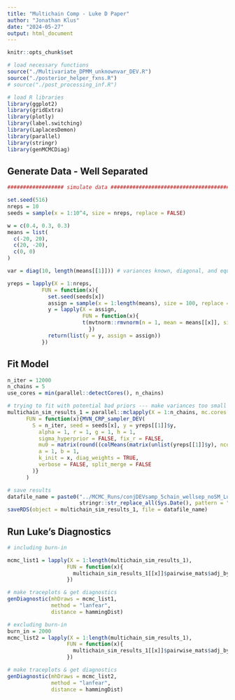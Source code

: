 ```yaml
---
title: "Multichain Comp - Luke D Paper"
author: "Jonathan Klus"
date: "2024-05-27"
output: html_document
---
```


```r
knitr::opts_chunk$set

# load necessary functions
source("./Multivariate_DPMM_unknownvar_DEV.R")
source("./posterior_helper_fxns.R")
# source("./post_processing_inf.R")

# load R libraries
library(ggplot2)
library(gridExtra)
library(plotly)
library(label.switching)
library(LaplacesDemon)
library(parallel)
library(stringr)
library(genMCMCDiag)
```

## Generate Data - Well Separated

```r
################## simulate data ##############################################

set.seed(516)
nreps = 10
seeds = sample(x = 1:10^4, size = nreps, replace = FALSE)

w = c(0.4, 0.3, 0.3)
means = list(
  c(-20, 20),
  c(20, -20),
  c(0, 0)
)

var = diag(10, length(means[[1]])) # variances known, diagonal, and equal

yreps = lapply(X = 1:nreps, 
           FUN = function(x){
             set.seed(seeds[x])
             assign = sample(x = 1:length(means), size = 100, replace = TRUE, prob = w)
             y = lapply(X = assign,
                        FUN = function(x){
                        t(mvtnorm::rmvnorm(n = 1, mean = means[[x]], sigma = var))
                          })
             return(list(y = y, assign = assign))
           })
```

## Fit Model


```r
n_iter = 12000
n_chains = 5
use_cores = min(parallel::detectCores(), n_chains)

# trying to fit with potential bad priors --- make variances too small
multichain_sim_results_1 = parallel::mclapply(X = 1:n_chains, mc.cores = use_cores,
      FUN = function(x){MVN_CRP_sampler_DEV(
        S = n_iter, seed = seeds[x], y = yreps[[1]]$y,
          alpha = 1, r = 1, g = 1, h = 1,
          sigma_hyperprior = FALSE, fix_r = FALSE,
          mu0 = matrix(round((colMeans(matrix(unlist(yreps[[1]]$y), ncol = 2))),0), ncol = 1),
          a = 1, b = 1,
          k_init = x, diag_weights = TRUE,
          verbose = FALSE, split_merge = FALSE
        )}
      )

# save results
datafile_name = paste0("../MCMC_Runs/conjDEVsamp_5chain_wellsep_noSM_LukeD_",
                       stringr::str_replace_all(Sys.Date(), pattern = "-", replacement = "_"), ".rds")
saveRDS(object = multichain_sim_results_1, file = datafile_name)
```

## Run Luke's Diagnostics

```r

# including burn-in

mcmc_list1 = lapply(X = 1:length(multichain_sim_results_1), 
                   FUN = function(x){
                     multichain_sim_results_1[[x]]$pairwise_mats$adj_by_iter
                   })

# make traceplots & get diagnostics
genDiagnostic(mhDraws = mcmc_list1, 
              method = "lanfear", 
              distance = hammingDist)

# excluding burn-in
burn_in = 2000
mcmc_list2 = lapply(X = 1:length(multichain_sim_results_1), 
                   FUN = function(x){
                     multichain_sim_results_1[[x]]$pairwise_mats$adj_by_iter[(burn_in+1):n_iter]
                   })

# make traceplots & get diagnostics
genDiagnostic(mhDraws = mcmc_list2, 
              method = "lanfear", 
              distance = hammingDist)

```

